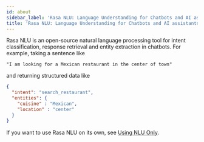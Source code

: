 ```yaml
---
id: about
sidebar_label: 'Rasa NLU: Language Understanding for Chatbots and AI assistants'
title: 'Rasa NLU: Language Understanding for Chatbots and AI assistants'
---
```


<a aria-hidden="true" tabIndex="-1" className="anchor enhancedAnchor" id="about-rasa-nlu"></a>

Rasa NLU is an open-source natural language processing tool for intent classification, response retrieval and
entity extraction in chatbots. For example, taking a sentence like

```console
"I am looking for a Mexican restaurant in the center of town"
```

and returning structured data like

```json
{
  "intent": "search_restaurant",
  "entities": {
    "cuisine" : "Mexican",
    "location" : "center"
  }
}
```

If you want to use Rasa NLU on its own, see [Using NLU Only](./using-nlu-only).
